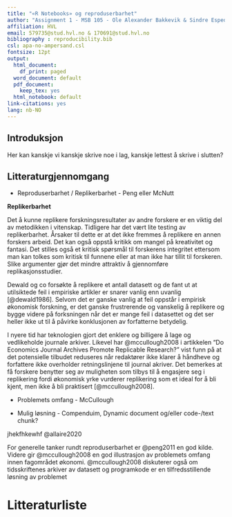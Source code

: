```yaml
---
title: "«R Notebooks» og reproduserbarhet"
author: "Assignment 1 - MSB 105 - Ole Alexander Bakkevik & Sindre Espedal"
affiliation: HVL
email: 579735@stud.hvl.no & 170691@stud.hvl.no
bibliography : reproducibility.bib
csl: apa-no-ampersand.csl
fontsize: 12pt
output:
  html_document:
    df_print: paged
  word_document: default
  pdf_document:
    keep_tex: yes
  html_notebook: default  
link-citations: yes
lang: nb-NO
---
```


## Introduksjon

Her kan kanskje vi kanskje skrive noe i lag, kanskje lettest å skrive i
slutten?

## Litteraturgjennomgang

-   Reproduserbarhet / Replikerbarhet - Peng eller McNutt

**Replikerbarhet**

Det å kunne replikere forskningsresultater av andre forskere er en
viktig del av metodikken i vitenskap. Tidligere har det vært lite
testing av replikerbarhet. Årsaker til dette er at det ikke fremmes å
replikere en annen forskers arbeid. Det kan også oppstå kritikk om
mangel på kreativitet og fantasi. Det stilles også et kritisk spørsmål
til forskerens integritet ettersom man kan tolkes som kritisk til
funnene eller at man ikke har tillit til forskeren. Slike argumenter
gjør det mindre attraktiv å gjennomføre replikasjonsstudier.

Dewald og co forsøkte å replikere et antall datasett og de fant ut at
utilsiktede feil i empiriske artikler er snarer vanlig enn uvanlig
[@dewald1986]. Selvom det er ganske vanlig at feil oppstår i empirisk
økonomisk forskning, er det ganske frustrerende og vanskelig å replikere
og bygge videre på forksningen når det er mange feil i datasettet og det
ser heller ikke ut til å påvirke konklusjonen av forfatterne betydelig.

I nyere tid har teknologien gjort det enklere og billigere å lage og
vedlikeholde journale arkiver. Likevel har @mccullough2008 i artikkelen
"Do Economics Journal Archives Promote Replicable Research?" vist funn
på at det potensielle tilbudet reduseres når redaktører ikke klarer å
håndheve og forfattere ikke overholder retningslinjene til journal
akriver. Det bemerkes at få forskere benytter seg av muligheten som
tilbys til å engasjere seg i replikering fordi økonomisk yrke vurderer
replikering som et ideal for å bli kjent, men ikke å bli praktisert
[@mccullough2008].

-   Problemets omfang - McCullough

-   Mulig løsning - Compenduim, Dynamic document og/eller code-/text
    chunk?

jhekfhkewhf @allaire2020

For generelle tanker rundt reproduserbarhet er @peng2011 en god kilde.
Videre gir @mccullough2008 en god illustrasjon av problemets omfang
innen fagområdet økonomi. @mccullough2008 diskuterer også om
tidsskriftenes arkiver av datasett og programkode er en
tilfredsstillende løsning av problemet

# Litteraturliste
